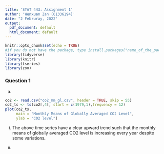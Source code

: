 ```yaml
---
title: 'STAT 443: Assignment 1'
author: 'Wenxuan Zan (61336194)'
date: "2 Februray, 2022"
output:
  pdf_document: default
  html_document: default
---
```


```r
knitr::opts_chunk$set(echo = TRUE)
#if you do not have the package, type install.packages("name_of_the_package")
library(tidyverse)
library(knitr)
library(tseries)
library(zoo)
```

### Question 1

a)
```r
co2 <- read.csv("co2_mm_gl.csv", header = TRUE, skip = 55)
co2_ts <- ts(co2[,4], start = c(1979,1),frequency = 12)
plot(co2_ts,
     main = "Monthly Means of Globally Averaged CO2 Level",
     ylab = "CO2 level")
```

i) The above time series have a clear upward trend such that the monthly means of globally averaged CO2 level is increasing every year despite some variations.

ii) 







